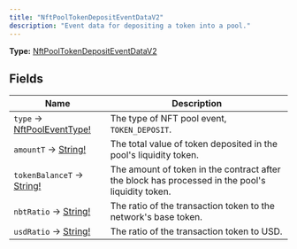 ```yaml
---
title: "NftPoolTokenDepositEventDataV2"
description: "Event data for depositing a token into a pool."
---
```


**Type:** [NftPoolTokenDepositEventDataV2](/api-reference/types/nftpooltokendepositeventdatav2)

## Fields

| Name | Description |
|------|-------------|
| `type` → [NftPoolEventType!](/api-reference/types/nftpooleventtype) | The type of NFT pool event, `TOKEN_DEPOSIT`. |
| `amountT` → [String!](/api-reference/types/string) | The total value of token deposited in the pool's liquidity token. |
| `tokenBalanceT` → [String!](/api-reference/types/string) | The amount of token in the contract after the block has processed in the pool's liquidity token. |
| `nbtRatio` → [String!](/api-reference/types/string) | The ratio of the transaction token to the network's base token. |
| `usdRatio` → [String!](/api-reference/types/string) | The ratio of the transaction token to USD. |

